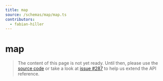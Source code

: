 ```yaml
---
title: map
source: /schemas/map/map.ts
contributors:
  - fabian-hiller
---
```


# map

> The content of this page is not yet ready. Until then, please use the [source code](https://github.com/fabian-hiller/valibot/blob/main/library/src/schemas/map/map.ts) or take a look at [issue #287](https://github.com/fabian-hiller/valibot/issues/287) to help us extend the API reference.
